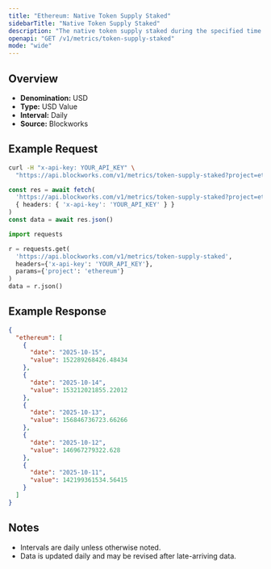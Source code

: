 ```yaml
---
title: "Ethereum: Native Token Supply Staked"
sidebarTitle: "Native Token Supply Staked"
description: "The native token supply staked during the specified time period for given blockchain."
openapi: "GET /v1/metrics/token-supply-staked"
mode: "wide"
---
```


## Overview

- **Denomination:** USD
- **Type:** USD Value
- **Interval:** Daily
- **Source:** Blockworks

## Example Request

<CodeGroup>

```bash cURL
curl -H "x-api-key: YOUR_API_KEY" \
  "https://api.blockworks.com/v1/metrics/token-supply-staked?project=ethereum"
```

```typescript TypeScript
const res = await fetch(
  'https://api.blockworks.com/v1/metrics/token-supply-staked?project=ethereum',
  { headers: { 'x-api-key': 'YOUR_API_KEY' } }
)
const data = await res.json()
```

```python Python
import requests

r = requests.get(
  'https://api.blockworks.com/v1/metrics/token-supply-staked',
  headers={'x-api-key': 'YOUR_API_KEY'},
  params={'project': 'ethereum'}
)
data = r.json()
```

</CodeGroup>

## Example Response

```json
{
  "ethereum": [
    {
      "date": "2025-10-15",
      "value": 152289268426.48434
    },
    {
      "date": "2025-10-14",
      "value": 153212021855.22012
    },
    {
      "date": "2025-10-13",
      "value": 156846736723.66266
    },
    {
      "date": "2025-10-12",
      "value": 146967279322.628
    },
    {
      "date": "2025-10-11",
      "value": 142199361534.56415
    }
  ]
}
```

## Notes
- Intervals are daily unless otherwise noted.
- Data is updated daily and may be revised after late-arriving data.